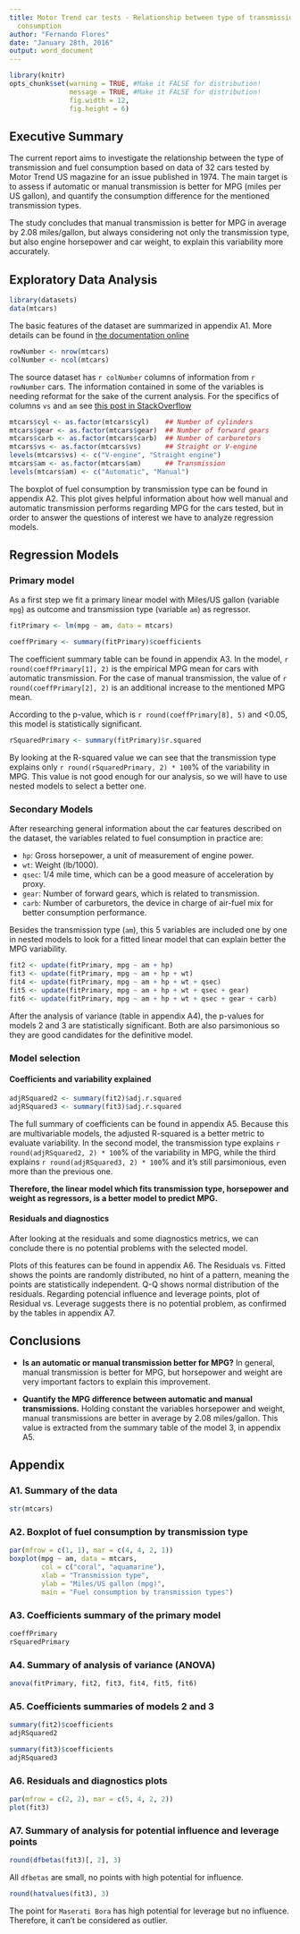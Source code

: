```yaml
---
title: Motor Trend car tests - Relationship between type of transmission and fuel
  consumption
author: "Fernando Flores"
date: "January 28th, 2016"
output: word_document
---
```


```r
library(knitr)
opts_chunk$set(warning = TRUE, #Make it FALSE for distribution!
               message = TRUE, #Make it FALSE for distribution!
               fig.width = 12,
               fig.height = 6)
```


## Executive Summary

The current report aims to investigate the relationship between the type of transmission and fuel consumption based on data of 32 cars tested by Motor Trend US magazine for an issue published in 1974. The main target is to assess if automatic or manual transmission is better for MPG (miles per US gallon), and quantify the consumption difference for the mentioned transmission types.

The study concludes that manual transmission is better for MPG in average by 2.08 miles/gallon, but always considering not only the transmission type, but also engine horsepower and car weight, to explain this variability more accurately.


## Exploratory Data Analysis

```r
library(datasets)
data(mtcars)
```

The basic features of the dataset are summarized in appendix A1. More details can be found in [the documentation online](https://stat.ethz.ch/R-manual/R-devel/library/datasets/html/mtcars.html)

```r
rowNumber <- nrow(mtcars)
colNumber <- ncol(mtcars)
```

The source dataset has `r colNumber` columns of information from `r rowNumber` cars. The information contained in some of the variables is needing reformat for the sake of the current analysis. For the specifics of columns `vs` and `am` see [this post in StackOverflow](http://stackoverflow.com/questions/18617174/r-mtcars-dataset-meaning-of-vs-variable)

```r
mtcars$cyl <- as.factor(mtcars$cyl)    ## Number of cylinders
mtcars$gear <- as.factor(mtcars$gear)  ## Number of forward gears
mtcars$carb <- as.factor(mtcars$carb)  ## Number of carburetors
mtcars$vs <- as.factor(mtcars$vs)      ## Straight or V-engine
levels(mtcars$vs) <- c("V-engine", "Straight engine")
mtcars$am <- as.factor(mtcars$am)      ## Transmission
levels(mtcars$am) <- c("Automatic", "Manual")
```

The boxplot of fuel consumption by transmission type can be found in appendix A2. This plot gives helpful information about how well manual and automatic transmission performs regarding MPG for the cars tested, but in order to answer the questions of interest we have to analyze regression models.


## Regression Models

### Primary model

As a first step we fit a primary linear model with Miles/US gallon (variable `mpg`) as outcome and transmission type (variable `am`) as regressor.

```r
fitPrimary <- lm(mpg ~ am, data = mtcars)
```

```r
coeffPrimary <- summary(fitPrimary)$coefficients
```

The coefficient summary table can be found in appendix A3. In the model, `r round(coeffPrimary[1], 2)` is the empirical MPG mean for cars with automatic transmission. For the case of manual transmission, the value of `r round(coeffPrimary[2], 2)` is an additional increase to the mentioned MPG mean.

According to the p-value, which is `r round(coeffPrimary[8], 5)` and <0.05, this model is statistically significant.

```r
rSquaredPrimary <- summary(fitPrimary)$r.squared
```

By looking at the R-squared value we can see that the transmission type explains only `r round(rSquaredPrimary, 2) * 100`% of the variability in MPG. This value is not good enough for our analysis, so we will have to use nested models to select a better one.


### Secondary Models

After researching general information about the car features described on the dataset, the variables related to fuel consumption in practice are:

- `hp`: Gross horsepower, a unit of measurement of engine power.
- `wt`: Weight (lb/1000).
- `qsec`: 1/4 mile time, which can be a good measure of acceleration by proxy.
- `gear`: Number of forward gears, which is related to transmission.
- `carb`: Number of carburetors, the device in charge of air-fuel mix for better consumption performance.

Besides the transmission type (`am`), this 5 variables are included one by one in nested models to look for a fitted linear model that can explain better the MPG variability.

```r
fit2 <- update(fitPrimary, mpg ~ am + hp)
fit3 <- update(fitPrimary, mpg ~ am + hp + wt)
fit4 <- update(fitPrimary, mpg ~ am + hp + wt + qsec)
fit5 <- update(fitPrimary, mpg ~ am + hp + wt + qsec + gear)
fit6 <- update(fitPrimary, mpg ~ am + hp + wt + qsec + gear + carb)
```

After the analysis of variance (table in appendix A4), the p-values for models 2 and 3 are statistically significant. Both are also parsimonious so they are good candidates for the definitive model.


### Model selection

#### Coefficients and variability explained

```r
adjRSquared2 <- summary(fit2)$adj.r.squared
adjRSquared3 <- summary(fit3)$adj.r.squared
```

The full summary of coefficients can be found in appendix A5. Because this are multivariable models, the adjusted R-squared is a better metric to evaluate variability. In the second model, the transmission type explains `r round(adjRSquared2, 2) * 100`% of the variability in MPG, while the third explains `r round(adjRSquared3, 2) * 100`% and it's still parsimonious, even more than the previous one.

**Therefore, the linear model which fits transmission type, horsepower and weight as regressors, is a better model to predict MPG.**


#### Residuals and diagnostics

After looking at the residuals and some diagnostics metrics, we can conclude there is no potential problems with the selected model.

Plots of this features can be found in appendix A6. The Residuals vs. Fitted shows the points are randomly distributed, no hint of a pattern, meaning the points are statistically independent. Q-Q shows normal distribution of the residuals. Regarding potencial influence and leverage points, plot of Residual vs. Leverage suggests there is no potential problem, as confirmed by the tables in appendix A7.


## Conclusions

- **Is an automatic or manual transmission better for MPG?**
In general, manual transmission is better for MPG, but horsepower and weight are very important factors to explain this improvement.

- **Quantify the MPG difference between automatic and manual transmissions.**
Holding constant the variables horsepower and weight, manual transmissions are better in average by 2.08 miles/gallon. This value is extracted from the summary table of the model 3, in appendix A5.


## Appendix

### A1. Summary of the data

```r
str(mtcars)
```


### A2. Boxplot of fuel consumption by transmission type

```r
par(mfrow = c(1, 1), mar = c(4, 4, 2, 1))
boxplot(mpg ~ am, data = mtcars,
        col = c("coral", "aquamarine"),
        xlab = "Transmission type",
        ylab = "Miles/US gallon (mpg)",
        main = "Fuel consumption by transmission types")
```


### A3. Coefficients summary of the primary model

```r
coeffPrimary
rSquaredPrimary
```


### A4. Summary of analysis of variance (ANOVA)

```r
anova(fitPrimary, fit2, fit3, fit4, fit5, fit6)
```


### A5. Coefficients summaries of models 2 and 3

```r
summary(fit2)$coefficients
adjRSquared2

summary(fit3)$coefficients
adjRSquared3
```


### A6. Residuals and diagnostics plots

```r
par(mfrow = c(2, 2), mar = c(5, 4, 2, 2))
plot(fit3)
```


### A7. Summary of analysis for potential influence and leverage points

```r
round(dfbetas(fit3)[, 2], 3)
```

All `dfbetas` are small, no points with high potential for influence.

```r
round(hatvalues(fit3), 3)
```

The point for `Maserati Bora` has high potential for leverage but no influence. Therefore, it can't be considered as outlier.